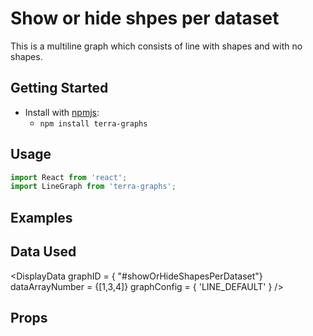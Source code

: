 
# Show or hide shpes per dataset

This is a multiline graph which consists of line with shapes and with no shapes.

## Getting Started

- Install with [npmjs](https://www.npmjs.com):
  - `npm install terra-graphs`

## Usage

```jsx
import React from 'react';
import LineGraph from 'terra-graphs';
```
## Examples
<LineGraph />

## Data Used
<DisplayData graphID = { "#showOrHideShapesPerDataset"} dataArrayNumber = {[1,3,4]} graphConfig = { 'LINE_DEFAULT' } />

## Props
<PropsTable />